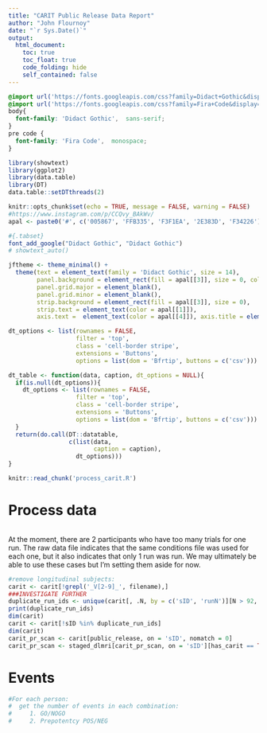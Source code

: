 ```yaml
---
title: "CARIT Public Release Data Report"
author: "John Flournoy"
date: "`r Sys.Date()`"
output:
  html_document:
    toc: true
    toc_float: true
    code_folding: hide
    self_contained: false
---
```


```css
@import url('https://fonts.googleapis.com/css?family=Didact+Gothic&display=swap');
@import url('https://fonts.googleapis.com/css?family=Fira+Code&display=swap');
body{
  font-family: 'Didact Gothic',  sans-serif;
}
pre code {
  font-family: 'Fira Code',  monospace;
}
```

```r
library(showtext)
library(ggplot2)
library(data.table)
library(DT)
data.table::setDTthreads(2)

knitr::opts_chunk$set(echo = TRUE, message = FALSE, warning = FALSE)
#https://www.instagram.com/p/CCQvy_BAkWv/
apal <- paste0('#', c('005867', 'FFB335', 'F3F1EA', '2E383D', 'F34226'))

#{.tabset}
font_add_google("Didact Gothic", "Didact Gothic")
# showtext_auto()

jftheme <- theme_minimal() +  
  theme(text = element_text(family = 'Didact Gothic', size = 14),
        panel.background = element_rect(fill = apal[[3]], size = 0, color = apal[[2]]),
        panel.grid.major = element_blank(),
        panel.grid.minor = element_blank(), 
        strip.background = element_rect(fill = apal[[3]], size = 0),
        strip.text = element_text(color = apal[[1]]),
        axis.text =  element_text(color = apal[[4]]), axis.title = element_text(color = apal[[4]]))

dt_options <- list(rownames = FALSE,
                   filter = 'top',
                   class = 'cell-border stripe',
                   extensions = 'Buttons', 
                   options = list(dom = 'Bfrtip', buttons = c('csv')))

dt_table <- function(data, caption, dt_options = NULL){
  if(is.null(dt_options)){
    dt_options <- list(rownames = FALSE,
                   filter = 'top',
                   class = 'cell-border stripe',
                   extensions = 'Buttons', 
                   options = list(dom = 'Bfrtip', buttons = c('csv')))
  }
  return(do.call(DT::datatable, 
                 c(list(data,
                        caption = caption), 
                   dt_options)))
}

knitr::read_chunk('process_carit.R')
```

# Process data

```r
```

At the moment, there are 2 participants who have too many trials for one run. The raw data file indicates that the same conditions file was used for each one, but it also indicates that only 1 run was run. We may ultimately be able to use these cases but I'm setting them aside for now.

```r
#remove longitudinal subjects:
carit <- carit[!grepl('_V[2-9]_', filename),]
###INVESTIGATE FURTHER
duplicate_run_ids <- unique(carit[, .N, by = c('sID', 'runN')][N > 92, sID])
print(duplicate_run_ids)
dim(carit)
carit <- carit[!sID %in% duplicate_run_ids]
dim(carit)
carit_pr_scan <- carit[public_release, on = 'sID', nomatch = 0]
carit_pr_scan <- staged_dlmri[carit_pr_scan, on = 'sID'][has_carit == TRUE]
```

# Events

```r
#For each person:
#  get the number of events in each combination:
#     1. GO/NOGO
#     2. Prepotentcy POS/NEG
```